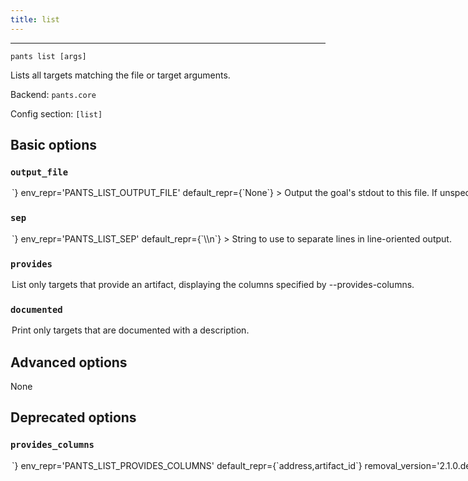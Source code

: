 ```yaml
---
title: list
---
```



---

```
pants list [args]
```

Lists all targets matching the file or target arguments.

Backend: <span className="color--primary">`pants.core`</span>

Config section: <span className="color--primary">`[list]`</span>

<span className={styles.options}>

## Basic options

### `output_file`

<Option
  cli_repr={`--list-output-file=<path>`}
  env_repr='PANTS_LIST_OUTPUT_FILE'
  default_repr={`None`}
>
Output the goal&#x27;s stdout to this file. If unspecified, outputs to stdout.
</Option>

### `sep`

<Option
  cli_repr={`--list-sep=<separator>`}
  env_repr='PANTS_LIST_SEP'
  default_repr={`\\n`}
>
String to use to separate lines in line-oriented output.
</Option>

### `provides`

<Option
  cli_repr={`--[no-]list-provides`}
  env_repr='PANTS_LIST_PROVIDES'
  default_repr={`False`}
>
List only targets that provide an artifact, displaying the columns specified by --provides-columns.
</Option>

### `documented`

<Option
  cli_repr={`--[no-]list-documented`}
  env_repr='PANTS_LIST_DOCUMENTED'
  default_repr={`False`}
>
Print only targets that are documented with a description.
</Option>

## Advanced options

None

## Deprecated options

### `provides_columns`

<Option
  cli_repr={`--list-provides-columns=<str>`}
  env_repr='PANTS_LIST_PROVIDES_COLUMNS'
  default_repr={`address,artifact_id`}
  removal_version='2.1.0.dev0'
  removal_hint={'The option `--provides-columns` no longer does anything. It was specific to the JVM backend, so no longer makes sense with Pants 2.0 initially only supporting Python.'}
>
Display these columns when --provides is specified. Available columns are: address, artifact_id, repo_name, repo_url, push_db_basedir
</Option>

</span>